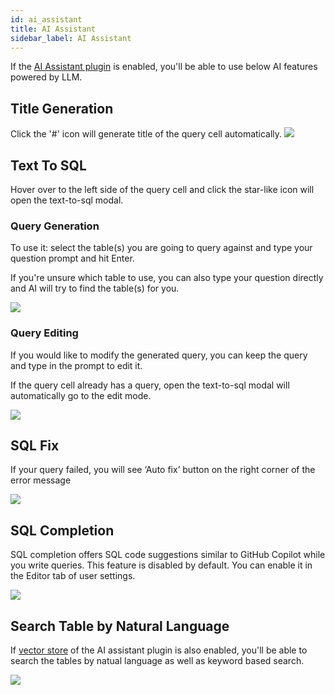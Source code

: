 ```yaml
---
id: ai_assistant
title: AI Assistant
sidebar_label: AI Assistant
---
```


If the [AI Assistant plugin](../integrations/add_ai_assistant.mdx) is enabled, you'll be able to use below AI features powered by LLM.

## Title Generation

Click the '#' icon will generate title of the query cell automatically.
![](/img/user_guide/title_generation.gif)

## Text To SQL

Hover over to the left side of the query cell and click the star-like icon will open the text-to-sql modal.

### Query Generation

To use it: select the table(s) you are going to query against and type your question prompt and hit Enter.

If you're unsure which table to use, you can also type your question directly and AI will try to find the table(s) for you.

![](/img/user_guide/text_to_sql.gif)

### Query Editing

If you would like to modify the generated query, you can keep the query and type in the prompt to edit it.

If the query cell already has a query, open the text-to-sql modal will automatically go to the edit mode.

![](/img/user_guide/text_to_sql_edit.gif)

## SQL Fix

If your query failed, you will see ‘Auto fix’ button on the right corner of the error message

![](/img/user_guide/sql_fix.gif)

## SQL Completion

SQL completion offers SQL code suggestions similar to GitHub Copilot while you write queries.
This feature is disabled by default. You can enable it in the Editor tab of user settings.

![](/img/user_guide/sql_complete.png)

## Search Table by Natural Language

If [vector store](../integrations/add_ai_assistant.mdx#vector-store) of the AI assistant plugin is also enabled, you'll be able to search the tables by natual language as well as keyword based search.

![](/img/user_guide/table_vector_search.png)
